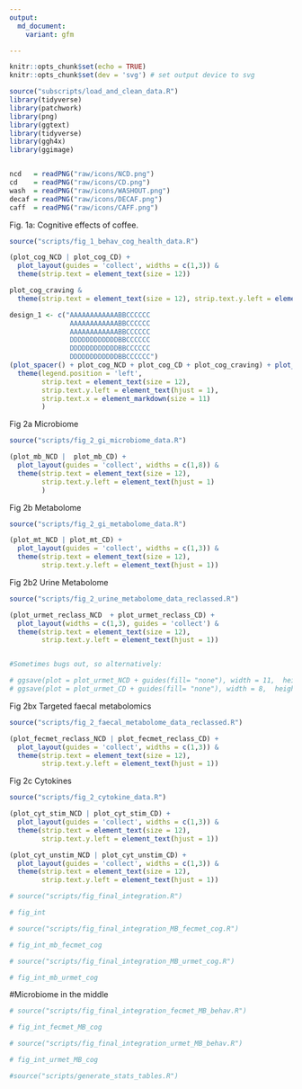 ```yaml
---
output:
  md_document:
    variant: gfm

---
```

<p align="justify">    

<!-- README.md is generated from README.Rmd. Please edit that file -->

```r
knitr::opts_chunk$set(echo = TRUE)
knitr::opts_chunk$set(dev = 'svg') # set output device to svg
```


```r
source("subscripts/load_and_clean_data.R")
library(tidyverse)
library(patchwork)
library(png)
library(ggtext)
library(tidyverse)
library(ggh4x)
library(ggimage)


ncd   = readPNG("raw/icons/NCD.png")
cd    = readPNG("raw/icons/CD.png")
wash  = readPNG("raw/icons/WASHOUT.png")
decaf = readPNG("raw/icons/DECAF.png")
caff  = readPNG("raw/icons/CAFF.png")
```

Fig. 1a: Cognitive effects of coffee. 
```r
source("scripts/fig_1_behav_cog_health_data.R")
```

```r
(plot_cog_NCD | plot_cog_CD) + 
  plot_layout(guides = 'collect', widths = c(1,3)) & 
  theme(strip.text = element_text(size = 12))

```


```r
plot_cog_craving & 
  theme(strip.text = element_text(size = 12), strip.text.y.left = element_text(hjust = 1))
```

```r
design_1 <- c("AAAAAAAAAAAABBCCCCCC
               AAAAAAAAAAAABBCCCCCC
               AAAAAAAAAAAABBCCCCCC
               DDDDDDDDDDDDBBCCCCCC
               DDDDDDDDDDDDBBCCCCCC
               DDDDDDDDDDDDBBCCCCCC")
(plot_spacer() + plot_cog_NCD + plot_cog_CD + plot_cog_craving) + plot_layout(design = design_1, guides = 'collect') & 
  theme(legend.position = 'left', 
        strip.text = element_text(size = 12), 
        strip.text.y.left = element_text(hjust = 1), 
        strip.text.x = element_markdown(size = 11)
        )
```


Fig 2a Microbiome
```r
source("scripts/fig_2_gi_microbiome_data.R")
```

```r
(plot_mb_NCD |  plot_mb_CD) + 
  plot_layout(guides = 'collect', widths = c(1,8)) & 
  theme(strip.text = element_text(size = 12), 
        strip.text.y.left = element_text(hjust = 1)
        )

```


Fig 2b Metabolome
```r
source("scripts/fig_2_gi_metabolome_data.R")
```


```r
(plot_mt_NCD | plot_mt_CD) + 
  plot_layout(guides = 'collect', widths = c(1,3)) & 
  theme(strip.text = element_text(size = 12), 
        strip.text.y.left = element_text(hjust = 1))
```

Fig 2b2 Urine Metabolome
```r
source("scripts/fig_2_urine_metabolome_data_reclassed.R")
```


```r
(plot_urmet_reclass_NCD  + plot_urmet_reclass_CD) + 
  plot_layout(widths = c(1,3), guides = 'collect') & 
  theme(strip.text = element_text(size = 12), 
        strip.text.y.left = element_text(hjust = 1))


#Sometimes bugs out, so alternatively:

# ggsave(plot = plot_urmet_NCD + guides(fill= "none"), width = 11,  height = 45, units = "cm", device = "svg", filename = "stats/urine_plot_a.svg")
# ggsave(plot = plot_urmet_CD + guides(fill= "none"), width = 8,  height = 45, units = "cm", device = "svg", filename = "stats/urine_plot_b.svg")


```

Fig 2bx Targeted faecal metabolomics
```r
source("scripts/fig_2_faecal_metabolome_data_reclassed.R")
```


```r
(plot_fecmet_reclass_NCD | plot_fecmet_reclass_CD) + 
  plot_layout(guides = 'collect', widths = c(1,3)) & 
  theme(strip.text = element_text(size = 12), 
        strip.text.y.left = element_text(hjust = 1))

```

Fig 2c Cytokines
```r
source("scripts/fig_2_cytokine_data.R")
```


```r
(plot_cyt_stim_NCD | plot_cyt_stim_CD) + 
  plot_layout(guides = 'collect', widths = c(1,3)) & 
  theme(strip.text = element_text(size = 12), 
        strip.text.y.left = element_text(hjust = 1))
```


```r
(plot_cyt_unstim_NCD | plot_cyt_unstim_CD) + 
  plot_layout(guides = 'collect', widths = c(1,3)) & 
  theme(strip.text = element_text(size = 12), 
        strip.text.y.left = element_text(hjust = 1))
```

```r
# source("scripts/fig_final_integration.R")
```

```r
# fig_int
```

```r
# source("scripts/fig_final_integration_MB_fecmet_cog.R")
```

```r
# fig_int_mb_fecmet_cog
```


```r
# source("scripts/fig_final_integration_MB_urmet_cog.R")
```

```r

# fig_int_mb_urmet_cog
```


#Microbiome in the middle
```r
# source("scripts/fig_final_integration_fecmet_MB_behav.R")
```


```r
# fig_int_fecmet_MB_cog 
```


```r
# source("scripts/fig_final_integration_urmet_MB_behav.R")
```

```r

# fig_int_urmet_MB_cog
```



```r
#source("scripts/generate_stats_tables.R")
```
